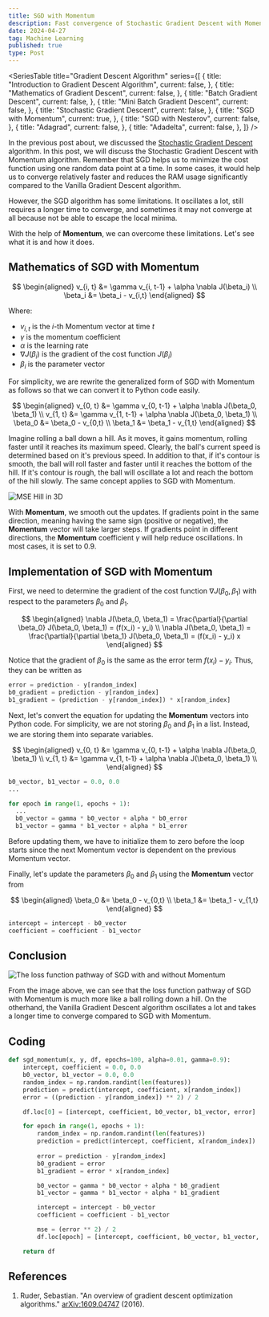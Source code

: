 ```yaml
---
title: SGD with Momentum
description: Fast convergence of Stochastic Gradient Descent with Momentum in Python
date: 2024-04-27
tag: Machine Learning
published: true
type: Post
---
```


<SeriesTable
  title="Gradient Descent Algorithm"
  series={[
    {
      title: "Introduction to Gradient Descent Algorithm",
      current: false,
    },
    {
      title: "Mathematics of Gradient Descent",
      current: false,
    },
    {
      title: "Batch Gradient Descent",
      current: false,
    },
    {
      title: "Mini Batch Gradient Descent",
      current: false,
    },
    {
      title: "Stochastic Gradient Descent",
      current: false,
    },
    {
      title: "SGD with Momentum",
      current: true,
    },
    {
      title: "SGD with Nesterov",
      current: false,
    },
    {
      title: "Adagrad",
      current: false,
    },
    {
      title: "Adadelta",
      current: false,
    },
  ]}
/>

In the previous post about, we discussed the [Stochastic Gradient Descent](/posts/stochastic-gradient-descent) algorithm. In this post, we will discuss the Stochastic Gradient Descent with Momentum algorithm.
Remember that SGD helps us to minimize the cost function using one random data point at a time.
In some cases, it would help us to converge relatively faster and reduces the RAM usage significantly compared to the Vanilla Gradient Descent algorithm.

However, the SGD algorithm has some limitations.
It oscillates a lot, still requires a longer time to converge, and sometimes it may not converge at all because not be able to escape the local minima.

With the help of __Momentum__, we can overcome these limitations.
Let's see what it is and how it does.

## Mathematics of SGD with Momentum

$$
\begin{aligned}
  v_{i, t} &= \gamma v_{i, t-1} + \alpha \nabla J(\beta_i) \\
  \beta_i &= \beta_i - v_{i,t}
\end{aligned}
$$

Where:
- $v_{i,t}$ is the $i$-th Momentum vector  at time $t$
- $\gamma$ is the momentum coefficient
- $\alpha$ is the learning rate
- $\nabla J(\beta_i)$ is the gradient of the cost function $J(\beta_i)$
- $\beta_i$ is the parameter vector

For simplicity, we are rewrite the generalized form of SGD with Momentum as follows so that we 
can convert it to Python code easily.

$$
\begin{aligned}
  v_{0, t} &= \gamma v_{0, t-1} + \alpha \nabla J(\beta_0, \beta_1) \\
  v_{1, t} &= \gamma v_{1, t-1} + \alpha \nabla J(\beta_0, \beta_1) \\
  \beta_0 &= \beta_0 - v_{0,t} \\
  \beta_1 &= \beta_1 - v_{1,t}
\end{aligned}
$$

Imagine rolling a ball down a hill. As it moves, it gains momentum, rolling faster until it reaches
its maximum speed. Clearly, the ball's current speed is determined based on it's previous speed.
In addition to that, if it's contour is smooth, the ball will roll faster and faster until it reaches the bottom of the hill.
If it's contour is rough, the ball will oscillate a lot and reach the bottom of the hill slowly.
The same concept applies to SGD with Momentum.

![MSE Hill in 3D](/assets/posts/sgd-with-momentum/3d-mse.png)

With __Momentum__, we smooth out the updates. If gradients point in the same direction, meaning having the same sign (positive or negative), the __Momentum__ vector will take larger steps.
If gradients point in different directions, the __Momentum__ coefficient $\gamma$ will help reduce oscillations.
In most cases, it is set to $0.9$. 

## Implementation of SGD with Momentum

First, we need to determine the gradient of the cost function $\nabla J(\beta_0, \beta_1)$ with respect to the parameters $\beta_0$ and $\beta_1$.

$$
    \begin{aligned}
        \nabla J(\beta_0, \beta_1) = \frac{\partial}{\partial \beta_0} J(\beta_0, \beta_1) = (f(x_i) - y_i) \\
        \nabla J(\beta_0, \beta_1) = \frac{\partial}{\partial \beta_1} J(\beta_0, \beta_1) = (f(x_i) - y_i) x
    \end{aligned}
$$

Notice that the gradient of $\beta_0$ is the same as the error term $f(x_i) - y_i$.
Thus, they can be written as

```python
error = prediction - y[random_index]
b0_gradient = prediction - y[random_index]
b1_gradient = (prediction - y[random_index]) * x[random_index]
```

Next, let's convert the equation for updating the __Momentum__ vectors into Python code.
For simplicity, we are not storing $\beta_0$ and $\beta_1$ in a list.
Instead, we are storing them into separate variables.

$$
\begin{aligned}
  v_{0, t} &= \gamma v_{0, t-1} + \alpha \nabla J(\beta_0, \beta_1) \\
  v_{1, t} &= \gamma v_{1, t-1} + \alpha \nabla J(\beta_0, \beta_1) \\
\end{aligned}
$$

```python
b0_vector, b1_vector = 0.0, 0.0
...

for epoch in range(1, epochs + 1):
  ...
  b0_vector = gamma * b0_vector + alpha * b0_error
  b1_vector = gamma * b1_vector + alpha * b1_error
```

Before updating them, we have to initialize them to zero before the loop starts since the next Momentum vector is dependent on the previous Momentum vector.

Finally, let's update the parameters $\beta_0$ and $\beta_1$ using the __Momentum__ vector from 

$$
\begin{aligned}
  \beta_0 &= \beta_0 - v_{0,t} \\
  \beta_1 &= \beta_1 - v_{1,t}
\end{aligned}
$$

```python
intercept = intercept - b0_vector
coefficient = coefficient - b1_vector
```

## Conclusion

![The loss function pathway of SGD with and without Momentum](/assets/posts/sgd-with-momentum/sgd-momentum.png)

From the image above, we can see that the loss function pathway of SGD with Momentum is much more like a ball rolling down a hill.
On the otherhand, the Vanilla Gradient Descent algorithm oscillates a lot and takes a longer time to converge compared to SGD with Momentum.

## Coding

```python
def sgd_momentum(x, y, df, epochs=100, alpha=0.01, gamma=0.9):
    intercept, coefficient = 0.0, 0.0
    b0_vector, b1_vector = 0.0, 0.0
    random_index = np.random.randint(len(features))
    prediction = predict(intercept, coefficient, x[random_index])
    error = ((prediction - y[random_index]) ** 2) / 2

    df.loc[0] = [intercept, coefficient, b0_vector, b1_vector, error]

    for epoch in range(1, epochs + 1):
        random_index = np.random.randint(len(features))
        prediction = predict(intercept, coefficient, x[random_index])
        
        error = prediction - y[random_index]
        b0_gradient = error
        b1_gradient = error * x[random_index]

        b0_vector = gamma * b0_vector + alpha * b0_gradient
        b1_vector = gamma * b1_vector + alpha * b1_gradient

        intercept = intercept - b0_vector
        coefficient = coefficient - b1_vector

        mse = (error ** 2) / 2
        df.loc[epoch] = [intercept, coefficient, b0_vector, b1_vector, mse]

    return df
```

## References

1. Ruder, Sebastian. "An overview of gradient descent optimization algorithms." [arXiv:1609.04747](https://arxiv.org/abs/1609.04747) (2016).